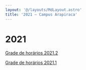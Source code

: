 ```yaml
---
layout: '@/layouts/MdLayout.astro'
title: '2021 — Campus Arapiraca'
---
```




2021
====








[Grade de horários 2021.2](/cpt/horarios/2021/horario_2021)


[Grade de horários 2021.1](/cpt/horarios/2021/2021)









